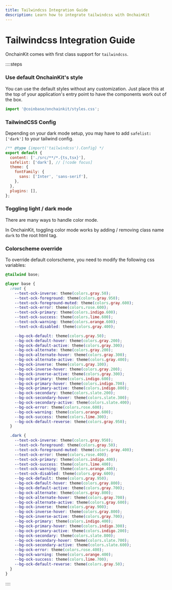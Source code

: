 ```yaml
---
title: Tailwindcss Integration Guide
description: Learn how to integrate tailwindcss with OnchainKit
---
```


# Tailwindcss Integration Guide

OnchainKit comes with first class support for `tailwindcss`.

::::steps

### Use default OnchainKit's style

You can use the default styles without any customization.
Just place this at the top of your application's entry point to have the components work out of the box.

```javascript
import '@coinbase/onchainkit/styles.css';
```

### TailwindCSS Config

Depending on your dark mode setup, you may have to add `safelist: ['dark']` to your tailwind config.

```javascript title="tailwind.config.js"
/** @type {import('tailwindcss').Config} */
export default {
  content: ['./src/**/*.{ts,tsx}'],
  safelist: ['dark'], // [!code focus]
  theme: {
    fontFamily: {
      sans: ['Inter', 'sans-serif'],
    },
  },
  plugins: [],
};
```

### Toggling light / dark mode

There are many ways to handle color mode.

In OnchainKit, toggling color mode works by adding / removing class name `dark` to the root html tag.

### Colorscheme override

To override default colorscheme, you need to modify the following css variables:

```css
@tailwind base;

@layer base {
  :root {
    --text-ock-inverse: theme(colors.gray.50);
    --text-ock-foreground: theme(colors.gray.950);
    --text-ock-foreground-muted: theme(colors.gray.600);
    --text-ock-error: theme(colors.rose.600);
    --text-ock-primary: theme(colors.indigo.600);
    --text-ock-success: theme(colors.lime.600);
    --text-ock-warning: theme(colors.orange.600);
    --text-ock-disabled: theme(colors.gray.400);

    --bg-ock-default: theme(colors.gray.50);
    --bg-ock-default-hover: theme(colors.gray.200);
    --bg-ock-default-active: theme(colors.gray.300);
    --bg-ock-alternate: theme(colors.gray.200);
    --bg-ock-alternate-hover: theme(colors.gray.300);
    --bg-ock-alternate-active: theme(colors.gray.400);
    --bg-ock-inverse: theme(colors.gray.100);
    --bg-ock-inverse-hover: theme(colors.gray.200);
    --bg-ock-inverse-active: theme(colors.gray.300);
    --bg-ock-primary: theme(colors.indigo.600);
    --bg-ock-primary-hover: theme(colors.indigo.700);
    --bg-ock-primary-active: theme(colors.indigo.800);
    --bg-ock-secondary: theme(colors.slate.200);
    --bg-ock-secondary-hover: theme(colors.slate.300);
    --bg-ock-secondary-active: theme(colors.slate.400);
    --bg-ock-error: theme(colors.rose.600);
    --bg-ock-warning: theme(colors.orange.600);
    --bg-ock-success: theme(colors.lime.300);
    --bg-ock-default-reverse: theme(colors.gray.950);
  }

  .dark {
    --text-ock-inverse: theme(colors.gray.950);
    --text-ock-foreground: theme(colors.gray.50);
    --text-ock-foreground-muted: theme(colors.gray.400);
    --text-ock-error: theme(colors.rose.400);
    --text-ock-primary: theme(colors.indigo.400);
    --text-ock-success: theme(colors.lime.400);
    --text-ock-warning: theme(colors.orange.400);
    --text-ock-disabled: theme(colors.gray.600);
    --bg-ock-default: theme(colors.gray.950);
    --bg-ock-default-hover: theme(colors.gray.800);
    --bg-ock-default-active: theme(colors.gray.700);
    --bg-ock-alternate: theme(colors.gray.800);
    --bg-ock-alternate-hover: theme(colors.gray.700);
    --bg-ock-alternate-active: theme(colors.gray.600);
    --bg-ock-inverse: theme(colors.gray.900);
    --bg-ock-inverse-hover: theme(colors.gray.800);
    --bg-ock-inverse-active: theme(colors.gray.700);
    --bg-ock-primary: theme(colors.indigo.400);
    --bg-ock-primary-hover: theme(colors.indigo.300);
    --bg-ock-primary-active: theme(colors.indigo.200);
    --bg-ock-secondary: theme(colors.slate.800);
    --bg-ock-secondary-hover: theme(colors.slate.700);
    --bg-ock-secondary-active: theme(colors.slate.600);
    --bg-ock-error: theme(colors.rose.400);
    --bg-ock-warning: theme(colors.orange.400);
    --bg-ock-success: theme(colors.lime.700);
    --bg-ock-default-reverse: theme(colors.gray.50);
  }
}
```

::::


